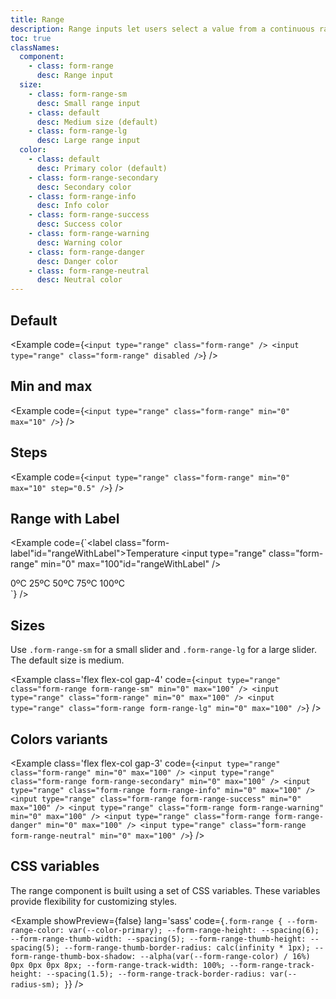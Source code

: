 ```yaml
---
title: Range
description: Range inputs let users select a value from a continuous range, typically with a slider control.
toc: true
classNames:
  component:
    - class: form-range
      desc: Range input
  size:
    - class: form-range-sm
      desc: Small range input
    - class: default
      desc: Medium size (default)
    - class: form-range-lg
      desc: Large range input
  color:
    - class: default
      desc: Primary color (default)
    - class: form-range-secondary
      desc: Secondary color
    - class: form-range-info
      desc: Info color
    - class: form-range-success
      desc: Success color
    - class: form-range-warning
      desc: Warning color
    - class: form-range-danger
      desc: Danger color
    - class: form-range-neutral
      desc: Neutral color
---
```


## Default

<Example code={`<input type="range" class="form-range" />
  <input type="range" class="form-range" disabled />`} />

## Min and max

<Example code={`<input type="range" class="form-range" min="0" max="10" />`} />

## Steps

<Example code={`<input type="range" class="form-range" min="0" max="10" step="0.5" />`} />

## Range with Label

<Example code={`<label class="form-label"id="rangeWithLabel">Temperature</label>
  <input type="range" class="form-range" min="0" max="100"id="rangeWithLabel" />
  <div class='flex items-center justify-between'>
    <span>0ºC</span>
    <span>25ºC</span>
    <span>50ºC</span>
    <span>75ºC</span>
    <span>100ºC</span>
  </div>`} />

## Sizes

Use `.form-range-sm` for a small slider and `.form-range-lg` for a large slider. The default size is medium.

<Example class='flex flex-col gap-4' code={`<input type="range" class="form-range form-range-sm" min="0" max="100" />
  <input type="range" class="form-range" min="0" max="100" />
  <input type="range" class="form-range form-range-lg" min="0" max="100" />`} />

## Colors variants

<Example class='flex flex-col gap-3' code={`<input type="range" class="form-range" min="0" max="100" />
  <input type="range" class="form-range form-range-secondary" min="0" max="100" />
  <input type="range" class="form-range form-range-info" min="0" max="100" />
  <input type="range" class="form-range form-range-success" min="0" max="100" />
  <input type="range" class="form-range form-range-warning" min="0" max="100" />
  <input type="range" class="form-range form-range-danger" min="0" max="100" />
  <input type="range" class="form-range form-range-neutral" min="0" max="100" />`} />

## CSS variables

The range component is built using a set of CSS variables. These variables provide flexibility for customizing styles.

<Example showPreview={false} lang='sass' code={`.form-range {
    --form-range-color: var(--color-primary);
    --form-range-height: --spacing(6);
    --form-range-thumb-width: --spacing(5);
    --form-range-thumb-height: --spacing(5);
    --form-range-thumb-border-radius: calc(infinity * 1px);
    --form-range-thumb-box-shadow: --alpha(var(--form-range-color) / 16%) 0px 0px 0px 8px;
    --form-range-track-width: 100%;
    --form-range-track-height: --spacing(1.5);
    --form-range-track-border-radius: var(--radius-sm);
  }`} />
